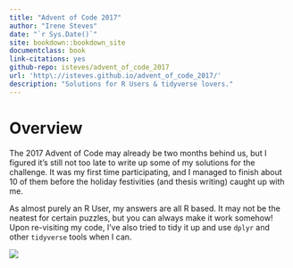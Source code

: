```yaml
--- 
title: "Advent of Code 2017"
author: "Irene Steves"
date: "`r Sys.Date()`"
site: bookdown::bookdown_site
documentclass: book
link-citations: yes
github-repo: isteves/advent_of_code_2017
url: 'http\://isteves.github.io/advent_of_code_2017/'
description: "Solutions for R Users & tidyverse lovers."
---
```


# Overview {-}

The 2017 Advent of Code may already be two months behind us, but I figured it's still not too late to write up some of my solutions for the challenge. It was my first time participating, and I managed to finish about 10 of them before the holiday festivities (and thesis writing) caught up with me.

As almost purely an R User, my answers are all R based. It may not be the neatest for certain puzzles, but you can always make it work somehow! Upon re-visiting my code, I've also tried to tidy it up and use `dplyr` and other `tidyverse` tools when I can.

![](https://github.com/isteves/advent_of_code_2017/blob/master/pics/aoc.PNG?raw=true)